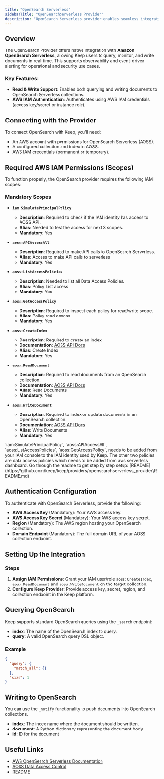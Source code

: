 ```yaml
---
title: "OpenSearch Serverless"
sidebarTitle: "OpenSearchServerless Provider"
description: "OpenSearch Serverless provider enables seamless integration with AWS OpenSearch Serverless for document-level querying, alerting, and writing, directly into Keep."
---
```


## Overview

The OpenSearch Provider offers native integration with **Amazon OpenSearch Serverless**, allowing Keep users to query, monitor, and write documents in real-time. This supports observability and event-driven alerting for operational and security use cases.

### Key Features:

- **Read & Write Support**: Enables both querying and writing documents to OpenSearch Serverless collections.
- **AWS IAM Authentication**: Authenticates using AWS IAM credentials (access key/secret or instance role).

## Connecting with the Provider

To connect OpenSearch with Keep, you’ll need:

- An AWS account with permissions for OpenSearch Serverless (AOSS).
- A configured collection and index in AOSS.
- AWS IAM credentials (permanent or temporary).

## Required AWS IAM Permissions (Scopes)

To function properly, the OpenSearch provider requires the following IAM scopes:

### Mandatory Scopes

- **`iam:SimulatePrincipalPolicy`**
  - **Description**: Required to check if the IAM identity has access to AOSS API.
  - **Alias**: Needed to test the access for next 3 scopes.
  - **Mandatory**: Yes

- **`aoss:APIAccessAll`**
  - **Description**: Required to make API calls to OpenSearch Serverless.
  - **Alias**: Access to make API calls to serverless
  - **Mandatory**: Yes

- **`aoss:ListAccessPolicies`**
  - **Description**: Needed to list all Data Access Policies.
  - **Alias**: Policy List access
  - **Mandatory**: Yes

- **`aoss:GetAccessPolicy`**
  - **Description**: Required to inspect each policy for read/write scope.
  - **Alias**: Policy read access
  - **Mandatory**: Yes

- **`aoss:CreateIndex`**
  - **Description**: Required to create an index.
  - **Documentation**: [AOSS API Docs](https://docs.aws.amazon.com/opensearch-service/latest/developerguide/serverless-genref.html#serverless-operations)
  - **Alias**: Create Index
  - **Mandatory**: Yes

- **`aoss:ReadDocument`**
  - **Description**: Required to read documents from an OpenSearch collection.
  - **Documentation**: [AOSS API Docs](https://docs.aws.amazon.com/opensearch-service/latest/developerguide/serverless-genref.html#serverless-operations)
  - **Alias**: Read Documents
  - **Mandatory**: Yes

- **`aoss:WriteDocument`**
  - **Description**: Required to index or update documents in an OpenSearch collection.
  - **Documentation**: [AOSS API Docs](https://docs.aws.amazon.com/opensearch-service/latest/developerguide/serverless-genref.html#serverless-operations)
  - **Alias**: Write Documents
  - **Mandatory**: Yes

<Note>
`iam:SimulatePrincipalPolicy`, `aoss:APIAccessAll`, `aoss:ListAccessPolicies`, `aoss:GetAccessPolicy`, needs to be added from your IAM console to the IAM identity used by Keep.
The other two policies are data access policies which needs to be added from aws serverless dashboard.
Go through the readme to get step by step setup: [README](https://github.com/keep/keep/providers/opensearchserverless_provider\README.md)
</Note>

## Authentication Configuration

To authenticate with OpenSearch Serverless, provide the following:

- **AWS Access Key** (Mandatory): Your AWS access key.
- **AWS Access Key Secret** (Mandatory): Your AWS access key secret.
- **Region** (Mandatory): The AWS region hosting your OpenSearch collection.
- **Domain Endpoint** (Mandatory): The full domain URL of your AOSS collection endpoint.


## Setting Up the Integration
### Steps:

1. **Assign IAM Permissions**: Grant your IAM user/role `aoss:CreateIndex`, `aoss:ReadDocument` and `aoss:WriteDocument` on the target collection.
2. **Configure Keep Provider**: Provide access key, secret, region, and collection endpoint in the Keep platform.

## Querying OpenSearch

Keep supports standard OpenSearch queries using the `_search` endpoint:
- **index**: The name of the OpenSearch index to query.
- **query**: A valid OpenSearch query DSL object.

### Example

```json
{
  "query": {
    "match_all": {}
  },
  "size": 1
}
```


## Writing to OpenSearch

You can use the `_notify` functionality to push documents into OpenSearch collections.
- **index**: The index name where the document should be written.
- **document**: A Python dictionary representing the document body.
- **id**: ID for the document


## Useful Links

- [AWS OpenSearch Serverless Documentation](https://docs.aws.amazon.com/opensearch-service/latest/developerguide/serverless.html)
- [AOSS Data Access Control](https://docs.aws.amazon.com/opensearch-service/latest/developerguide/serverless-data-access.html)
- [README](https://github.com/keep/keep/providers/opensearchserverless_provider\README.md)
